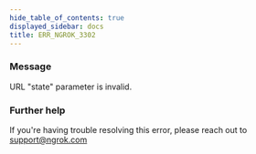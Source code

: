 ```yaml
---
hide_table_of_contents: true
displayed_sidebar: docs
title: ERR_NGROK_3302
---
```


### Message

URL "state" parameter is invalid.

### Further help

If you're having trouble resolving this error, please reach out to [support@ngrok.com](mailto:support@ngrok.com?subject=Help%20with%20ERR_NGROK_3302)
